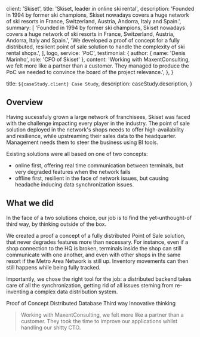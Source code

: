 
  client: 'Skiset',
  title: 'Skiset, leader in online ski rental',
  description:
    'Founded in 1994 by former ski champions, Skiset nowadays covers a huge network of ski resorts in France, Switzerland, Austria, Andorra, Italy and Spain.',
  summary: [
    'Founded in 1994 by former ski champions, Skiset nowadays covers a huge network of ski resorts in France, Switzerland, Austria, Andorra, Italy and Spain.',
    'We developed a proof of concept for a fully distributed, resilient point of sale solution to handle the complexity of ski rental shops.',
  ],
  logo,
  service: 'PoC',
  testimonial: {
    author: { name: 'Denis Marinho', role: 'CFO of Skiset' },
    content:
      'Working with MaxentConsulting, we felt more like a partner than a customer. They managed to produce the PoC we needed to convince the board of the project relevance.',
  },
}

  title: `${caseStudy.client} Case Study`,
  description: caseStudy.description,
}

## Overview

Having sucessfuly grown a large network of franchisees, Skiset was faced with the challenge impacting every player in the industry.
The point of sale solution deployed in the network's shops needs to offer high-availability and resilience, while upstreaming their sales data to the headquarter. Management needs them to steer the business using BI tools.

Existing solutions were all based on one of two concepts:
- online first, offering real time communication between terminals, but very degraded features when the network fails
- offline first, resilient in the face of network issues, but causing headache inducing data synchronization issues.

## What we did

In the face of a two solutions choice, our job is to find the yet-unthought-of third way, by thinking outside of the box.

We created a proof a concept of a fully distributed Point of Sale solution, that never degrades features more than necessary.
For instance, even if a shop connection to the HQ is broken, terminals inside the shop can still communicate with one another, and even with other shops in the same resort if the Metro Area Network is still up.
Inventory movements can then still happens while being fully tracked.

Importantly, we chose the right tool for the job: a distributed backend takes care of all the synchronization, getting rid of all issues steming from re-inventing a complex data distribution system.


<TagList>
  <TagListItem>Proof of Concept</TagListItem>
  <TagListItem>Distributed Database</TagListItem>
  <TagListItem>Third way</TagListItem>
  <TagListItem>Innovative thinking</TagListItem>
</TagList>

<Blockquote
  author={{ name: 'Denis Marinho', role: 'CFO of Skiset' }}
  image={{ src: imageDenisMarinho }}
>
  Working with MaxentConsulting, we felt more like a partner than a customer.
  They took the time to improve our applications whilst handling our shitty CTO.
</Blockquote>
